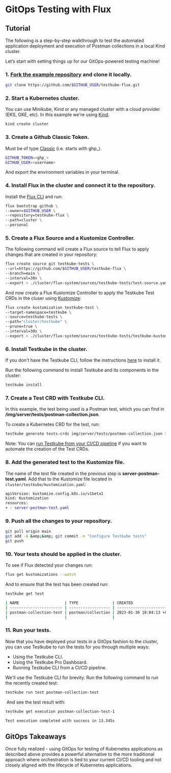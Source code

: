 # GitOps Testing with Flux

## Tutorial

The following is a step-by-step walkthrough to test the automated application deployment and execution of Postman collections in a local Kind cluster.

Let’s start with setting things up for our GitOps-powered testing machine!

### 1. [Fork the example repository](https://github.com/kubeshop/testkube-flux/fork) and clone it locally.

```sh
git clone https://github.com/$GITHUB_USER/testkube-flux.git
```

### 2. Start a Kubernetes cluster.

You can use Minikube, Kind or any managed cluster with a cloud provider (EKS, GKE, etc). In this example we're using [Kind](https://kind.sigs.k8s.io/).

```sh
kind create cluster
```

### 3. Create a Github Classic Token.

Must be of type [Classic](https://docs.github.com/en/authentication/keeping-your-account-and-data-secure/creating-a-personal-access-token#creating-a-personal-access-token-classic) (i.e. starts with ghp\_).

```sh
GITHUB_TOKEN=<ghp_>
GITHUB_USER=<username>
```

And export the environment variables in your terminal.

### 4. Install Flux in the cluster and connect it to the repository.

Install the [Flux CLI](https://fluxcd.io/flux/installation/) and run:

```sh
flux bootstrap github \
--owner=$GITHUB_USER \
--repository=testkube-flux \
--path=cluster \
--personal
```

### 5. Create a Flux Source and a Kustomize Controller.

The following command will create a Flux source to tell Flux to apply changes that are created in your repository:

```sh
flux create source git testkube-tests \
--url=https://github.com/$GITHUB_USER/testkube-flux \
--branch=main \
--interval=30s \
--export > ./cluster/flux-system/sources/testkube-tests/test-source.yaml
```

And now create a Flux Kustomize Controller to apply the Testkube Test CRDs in the cluser using [Kustomize](https://kubernetes.io/docs/tasks/manage-kubernetes-objects/kustomization/):

```sh
flux create kustomization testkube-test \
--target-namespace=testkube \
--source=testkube-tests \
--path="cluster/testkube" \
--prune=true \
--interval=30s \
--export > ./cluster/flux-system/sources/testkube-tests/testkube-kustomization.yaml
```

### 6. Install Testkube in the cluster.

If you don't have the Testkube CLI, follow the instructions [here](./install-cli) to install it.

Run the following command to install Testkube and its components in the cluster:

```sh
testkube install
```

### 7. Create a Test CRD with Testkube CLI.

In this example, the test being used is a Postman test, which you can find in **/img/server/tests/postman-collection.json**.

To create a Kubernetes CRD for the test, run:

```sh
testkube generate tests-crds img/server/tests/postman-collection.json > cluster/testkube/server-postman-test.yaml
```

Note: You can [run Testkube from your CI/CD pipeline](./cicd-overview.mdx) if you want to automate the creation of the Test CRDs.

### 8. Add the generated test to the Kustomize file.

The name of the test file created in the previous step is **server-postman-test.yaml**. Add that to the Kustomize file located in `cluster/testkube/kustomization.yaml`:

```diff
apiVersion: kustomize.config.k8s.io/v1beta1
kind: Kustomization
resources:
+ - server-postman-test.yaml
```

### 9. Push all the changes to your repository.

```sh
git pull origin main
git add -A &amp;&amp; git commit -m "Configure Testkube tests"
git push
```

### 10. Your tests should be applied in the cluster.

To see if Flux detected your changes run:

```sh
flux get kustomizations --watch
```

And to ensure that the test has been created run:

```sh
testkube get test
```

```sh title="Expected output:"
| NAME                    | TYPE               | CREATED                       | LABELS                                         |
| ----------------------- | ------------------ | ----------------------------- | ---------------------------------------------- |
| postman-collection-test | postman/collection | 2023-01-30 18:04:13 +0000 UTC | kustomize.toolkit.fluxcd.io/name=testkube-test |
|                         |                    |                               | kustomize.toolkit.fluxcd.io/name=testkube-test |
```

### 11. Run your tests.

Now that you have deployed your tests in a GitOps fashion to the cluster, you can use Testkube to run the tests for you through multiple ways:

- Using the Testkube CLI.
- Using the Testkube Pro Dashboard.
- Running Testkube CLI from a CI/CD pipeline.

We'll use the Testkube CLI for brevity. Run the following command to run the recently created test:

```sh
testkube run test postman-collection-test
```

‍
And see the test result with:

```sh
testkube get execution postman-collection-test-1
```

```sh title="Expected output:"
Test execution completed with success in 13.345s
```

## GitOps Takeaways

Once fully realized - using GitOps for testing of Kubernetes applications as described above provides a powerful alternative to the more traditional approach where orchestration is tied to your current CI/CD tooling and not closely aligned with the lifecycle of Kubernetes applications.
